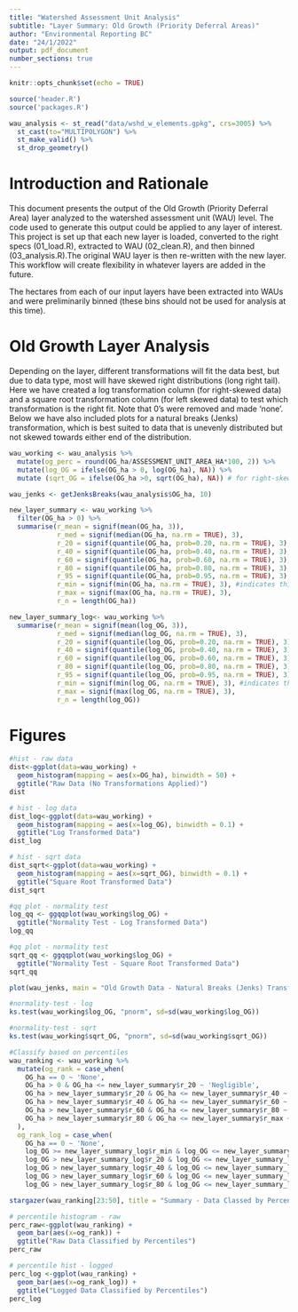 ```yaml
---
title: "Watershed Assessment Unit Analysis"
subtitle: "Layer Summary: Old Growth (Priority Deferral Areas)"
author: "Environmental Reporting BC"
date: "24/1/2022"
output: pdf_document
number_sections: true 
---
```


```r
knitr::opts_chunk$set(echo = TRUE)

source('header.R')
source('packages.R')
```

```r
wau_analysis <- st_read("data/wshd_w_elements.gpkg", crs=3005) %>%
  st_cast(to="MULTIPOLYGON") %>%
  st_make_valid() %>%
  st_drop_geometry()

```

# Introduction and Rationale

This document presents the output of the Old Growth (Priority Deferral Area) layer analyzed to the watershed assessment unit (WAU) level. The code used to generate this output could be applied to any layer of interest. This project is set up that each new layer is loaded, converted to the right specs (01_load.R), extracted to WAU (02_clean.R), and then binned (03_analysis.R).The original WAU layer is then re-written with the new layer. This workflow will create flexibility in whatever layers are added in the future.
 
The hectares from each of our input layers have been extracted into WAUs and were preliminarily binned (these bins should not be used for analysis at this time). 

# Old Growth Layer Analysis

Depending on the layer, different transformations will fit the data best, but due to data type, most will have skewed right distributions (long right tail). Here we have created a log transformation column (for right-skewed data) and a square root transformation column (for left skewed data) to test which transformation is the right fit. Note that 0's were removed and made 'none'. Below we have also included plots for a natural breaks (Jenks) transformation, which is best suited to  data that is unevenly distributed but not skewed towards either end of the distribution.

```r
wau_working <- wau_analysis %>%
  mutate(og_perc = round(OG_ha/ASSESSMENT_UNIT_AREA_HA*100, 2)) %>%
  mutate(log_OG = ifelse(OG_ha > 0, log(OG_ha), NA)) %>%
  mutate (sqrt_OG = ifelse(OG_ha >0, sqrt(OG_ha), NA)) # for right-skewed data

wau_jenks <- getJenksBreaks(wau_analysis$OG_ha, 10)

new_layer_summary <- wau_working %>%
  filter(OG_ha > 0) %>%
  summarise(r_mean = signif(mean(OG_ha, 3)),
            r_med = signif(median(OG_ha, na.rm = TRUE), 3),
            r_20 = signif(quantile(OG_ha, prob=0.20, na.rm = TRUE), 3),
            r_40 = signif(quantile(OG_ha, prob=0.40, na.rm = TRUE), 3),
            r_60 = signif(quantile(OG_ha, prob=0.60, na.rm = TRUE), 3),
            r_80 = signif(quantile(OG_ha, prob=0.80, na.rm = TRUE), 3),
            r_95 = signif(quantile(OG_ha, prob=0.95, na.rm = TRUE), 3),
            r_min = signif(min(OG_ha, na.rm = TRUE), 3), #indicates this value is half lowest MDL
            r_max = signif(max(OG_ha, na.rm = TRUE), 3),
            r_n = length(OG_ha))

new_layer_summary_log<- wau_working %>%
  summarise(r_mean = signif(mean(log_OG, 3)),
            r_med = signif(median(log_OG, na.rm = TRUE), 3),
            r_20 = signif(quantile(log_OG, prob=0.20, na.rm = TRUE), 3),
            r_40 = signif(quantile(log_OG, prob=0.40, na.rm = TRUE), 3),
            r_60 = signif(quantile(log_OG, prob=0.60, na.rm = TRUE), 3),
            r_80 = signif(quantile(log_OG, prob=0.80, na.rm = TRUE), 3),
            r_95 = signif(quantile(log_OG, prob=0.95, na.rm = TRUE), 3),
            r_min = signif(min(log_OG, na.rm = TRUE), 3), #indicates this value is half lowest MDL
            r_max = signif(max(log_OG, na.rm = TRUE), 3),
            r_n = length(log_OG))
```

# Figures

```r
#hist - raw data
dist<-ggplot(data=wau_working) +
  geom_histogram(mapping = aes(x=OG_ha), binwidth = 50) +
  ggtitle("Raw Data (No Transformations Applied)")
dist

# hist - log data
dist_log<-ggplot(data=wau_working) +
  geom_histogram(mapping = aes(x=log_OG), binwidth = 0.1) +
  ggtitle("Log Transformed Data") 
dist_log

# hist - sqrt data
dist_sqrt<-ggplot(data=wau_working) +
  geom_histogram(mapping = aes(x=sqrt_OG), binwidth = 0.1) +
  ggtitle("Square Root Transformed Data") 
dist_sqrt

#qq plot - normality test
log_qq <- ggqqplot(wau_working$log_OG) +
  ggtitle("Normality Test - Log Transformed Data")
log_qq

#qq plot - normality test
sqrt_qq <- ggqqplot(wau_working$log_OG) +
  ggtitle("Normality Test - Square Root Transformed Data")
sqrt_qq

plot(wau_jenks, main = "Old Growth Data - Natural Breaks (Jenks) Transformation")

#normality-test - log
ks.test(wau_working$log_OG, "pnorm", sd=sd(wau_working$log_OG))

#normality-test - sqrt
ks.test(wau_working$sqrt_OG, "pnorm", sd=sd(wau_working$sqrt_OG))

#Classify based on percentiles
wau_ranking <- wau_working %>%
  mutate(og_rank = case_when(
    OG_ha == 0 ~ 'None',
    OG_ha > 0 & OG_ha <= new_layer_summary$r_20 ~ 'Negligible',
    OG_ha > new_layer_summary$r_20 & OG_ha <= new_layer_summary$r_40 ~ 'Low',
    OG_ha > new_layer_summary$r_40 & OG_ha <= new_layer_summary$r_60 ~ 'Medium',
    OG_ha > new_layer_summary$r_60 & OG_ha <= new_layer_summary$r_80 ~ 'High',
    OG_ha > new_layer_summary$r_80 & OG_ha <= new_layer_summary$r_max ~ 'VeryHigh'
  ),
  og_rank_log = case_when(
    OG_ha == 0 ~ 'None',
    log_OG >= new_layer_summary_log$r_min & log_OG <= new_layer_summary_log$r_20 ~ 'Negligible',
    log_OG > new_layer_summary_log$r_20 & log_OG <= new_layer_summary_log$r_40 ~ 'Low',
    log_OG > new_layer_summary_log$r_40 & log_OG <= new_layer_summary_log$r_60 ~ 'Medium',
    log_OG > new_layer_summary_log$r_60 & log_OG <= new_layer_summary_log$r_80 ~ 'High',
    log_OG > new_layer_summary_log$r_80 & log_OG <= new_layer_summary_log$r_max ~ 'VeryHigh'))

stargazer(wau_ranking[23:50], title = "Summary - Data Classed by Percentiles")

# percentile histogram - raw
perc_raw<-ggplot(wau_ranking) +
  geom_bar(aes(x=og_rank)) +
  ggtitle("Raw Data Classified by Percentiles")
perc_raw

# percentile hist - logged
perc_log <-ggplot(wau_ranking) +
  geom_bar(aes(x=og_rank_log)) +
  ggtitle("Logged Data Classified by Percentiles")
perc_log

```

